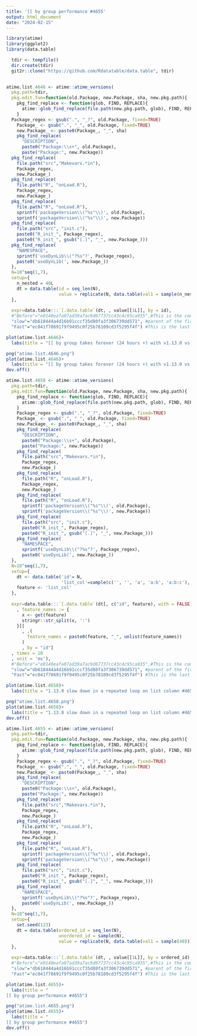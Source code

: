 ```yaml
---
title: '[[ by group performance #4655'
output: html_document
date: "2024-02-15"
---
```





```r
library(atime)
library(ggplot2)
library(data.table)
```


```r

  tdir <- tempfile()
  dir.create(tdir)
  git2r::clone("https://github.com/Rdatatable/data.table", tdir)
  
```




```r
atime.list.4646 <- atime::atime_versions(
  pkg.path=tdir,
  pkg.edit.fun=function(old.Package, new.Package, sha, new.pkg.path){
    pkg_find_replace <- function(glob, FIND, REPLACE){
      atime::glob_find_replace(file.path(new.pkg.path, glob), FIND, REPLACE)
    }
  Package_regex <- gsub(".", "_?", old.Package, fixed=TRUE)
    Package_ <- gsub(".", "_", old.Package, fixed=TRUE)
    new.Package_ <- paste0(Package_, "_", sha)
    pkg_find_replace(
      "DESCRIPTION",
      paste0("Package:\\s+", old.Package),
      paste("Package:", new.Package))
  pkg_find_replace(
    file.path("src","Makevars.*in"),
    Package_regex,
    new.Package_)
  pkg_find_replace(
    file.path("R", "onLoad.R"),
    Package_regex,
    new.Package_)
  pkg_find_replace(
    file.path("R", "onLoad.R"),
    sprintf('packageVersion\\("%s"\\)', old.Package),
    sprintf('packageVersion\\("%s"\\)', new.Package))
  pkg_find_replace(
    file.path("src", "init.c"),
    paste0("R_init_", Package_regex),
    paste0("R_init_", gsub("[.]", "_", new.Package_)))
  pkg_find_replace(
    "NAMESPACE",
    sprintf('useDynLib\\("?%s"?', Package_regex),
    paste0('useDynLib(', new.Package_))
  },
  N=10^seq(1,7),
  setup={ 
    n_nested = 40L
    dt = data.table(id = seq_len(N),
                    value = replicate(N, data.table(val1 = sample(n_nested)), simplify = FALSE))
  },
  
  expr=data.table:::`[.data.table`(dt, , value[[1L]], by = id),
  #"Before"="e0140eafa07ad39a7ac9d67737cc43c4c95ca935",#This is the commit tag 1.12.8(https://github.com/Rdatatable/data.table/tags)
  "slow"="db618444a4d16b91cccf35d80fa3f306739dd571", #parent of the first commit in the PR that fixes the issue(https://github.com/Rdatatable/data.table/pull/4655/commits)
  "Fast"="ec041f78691f9f9495c0f25b78109cd3f5295f4f") #This is the last commit in the PR that fixes the issue (https://github.com/Rdatatable/data.table/pull/4655/commits)
```


```r
plot(atime.list.4646)+
  labs(title = "[[ by group takes forever (24 hours +) with v1.13.0 vs 4 seconds with v1.12.8 #4646")

png("atime.list.4646.png")
plot(atime.list.4646)+
  labs(title = "[[ by group takes forever (24 hours +) with v1.13.0 vs 4 seconds with v1.12.8 #4646")
dev.off()
```


```r
atime.list.4658 <- atime::atime_versions(
  pkg.path=tdir,
  pkg.edit.fun=function(old.Package, new.Package, sha, new.pkg.path){
    pkg_find_replace <- function(glob, FIND, REPLACE){
      atime::glob_find_replace(file.path(new.pkg.path, glob), FIND, REPLACE)
    }
    Package_regex <- gsub(".", "_?", old.Package, fixed=TRUE)
    Package_ <- gsub(".", "_", old.Package, fixed=TRUE)
    new.Package_ <- paste0(Package_, "_", sha)
    pkg_find_replace(
      "DESCRIPTION", 
      paste0("Package:\\s+", old.Package),
      paste("Package:", new.Package))
    pkg_find_replace(
      file.path("src","Makevars.*in"),
      Package_regex,
      new.Package_)
    pkg_find_replace(
      file.path("R", "onLoad.R"),
      Package_regex,
      new.Package_)
    pkg_find_replace(
      file.path("R", "onLoad.R"),
      sprintf('packageVersion\\("%s"\\)', old.Package),
      sprintf('packageVersion\\("%s"\\)', new.Package))
    pkg_find_replace(
      file.path("src", "init.c"),
      paste0("R_init_", Package_regex),
      paste0("R_init_", gsub("[.]", "_", new.Package_)))
    pkg_find_replace(
      "NAMESPACE",
      sprintf('useDynLib\\("?%s"?', Package_regex),
      paste0('useDynLib(', new.Package_))
  },
  N=10^seq(1,7),
  setup={ 
    dt <- data.table('id'= N,
                     'list_col'=sample(c('', '', 'a', 'a:b', 'a:b:c'), 20000, TRUE))
    feature <- 'list_col'
  },
  
  expr=data.table:::`[.data.table`(dt[, c("id", feature), with = FALSE][
    , feature_names := {
      x <- get(feature)
      stringr::str_split(x, ':')
    }][
      , .(
        feature_names = paste0(feature, "_", unlist(feature_names))
      )
      , by = "id"]
  , times = 10
  , unit = 'ms'),
  #"Before"="e0140eafa07ad39a7ac9d67737cc43c4c95ca935",#This is the commit tag 1.12.8(https://github.com/Rdatatable/data.table/tags)
  "slow"="db618444a4d16b91cccf35d80fa3f306739dd571", #parent of the first commit in the PR that fixes the issue(https://github.com/Rdatatable/data.table/pull/4655/commits)
  "Fast"="ec041f78691f9f9495c0f25b78109cd3f5295f4f") #This is the last commit in the PR that fixes the issue (https://github.com/Rdatatable/data.table/pull/4655/commits)
```

```r
plot(atime.list.4658)+
  labs(title = "1.13.0 slow down in a repeated loop on list column #4658")

png("atime.list.4658.png")
plot(atime.list.4658)+
  labs(title = "1.13.0 slow down in a repeated loop on list column #4658")
dev.off()
```



```r

atime.list.4655 <- atime::atime_versions(
  pkg.path=tdir,
  pkg.edit.fun=function(old.Package, new.Package, sha, new.pkg.path){
    pkg_find_replace <- function(glob, FIND, REPLACE){
      atime::glob_find_replace(file.path(new.pkg.path, glob), FIND, REPLACE)
    }
    Package_regex <- gsub(".", "_?", old.Package, fixed=TRUE)
    Package_ <- gsub(".", "_", old.Package, fixed=TRUE)
    new.Package_ <- paste0(Package_, "_", sha)
    pkg_find_replace(
      "DESCRIPTION", 
      paste0("Package:\\s+", old.Package),
      paste("Package:", new.Package))
    pkg_find_replace(
      file.path("src","Makevars.*in"),
      Package_regex,
      new.Package_)
    pkg_find_replace(
      file.path("R", "onLoad.R"),
      Package_regex,
      new.Package_)
    pkg_find_replace(
      file.path("R", "onLoad.R"),
      sprintf('packageVersion\\("%s"\\)', old.Package),
      sprintf('packageVersion\\("%s"\\)', new.Package))
    pkg_find_replace(
      file.path("src", "init.c"),
      paste0("R_init_", Package_regex),
      paste0("R_init_", gsub("[.]", "_", new.Package_)))
    pkg_find_replace(
      "NAMESPACE",
      sprintf('useDynLib\\("?%s"?', Package_regex),
      paste0('useDynLib(', new.Package_))
  },
  N=10^seq(1,7),
  setup={ 
    set.seed(123)
    dt = data.table(ordered_id = seq_len(N),
                    unordered_id = sample(N),
                    value = replicate(N, data.table(val1 = sample(40)), simplify = FALSE))
  },
  
  expr=data.table:::`[.data.table`(dt, , value[[1L]], by = ordered_id),
  #"Before"="e0140eafa07ad39a7ac9d67737cc43c4c95ca935",#This is the commit tag 1.12.8(https://github.com/Rdatatable/data.table/tags)
  "slow"="db618444a4d16b91cccf35d80fa3f306739dd571", #parent of the first commit in the PR that fixes the issue(https://github.com/Rdatatable/data.table/pull/4655/commits)
  "Fast"="ec041f78691f9f9495c0f25b78109cd3f5295f4f") #This is the last commit in the PR that fixes the issue (https://github.com/Rdatatable/data.table/pull/4655/commits)
```


```r
plot(atime.list.4655)+
  labs(title = "
[[ by group performance #4655")

png("atime.list.4655.png")
plot(atime.list.4655)+
  labs(title = "
[[ by group performance #4655")
dev.off()

```




